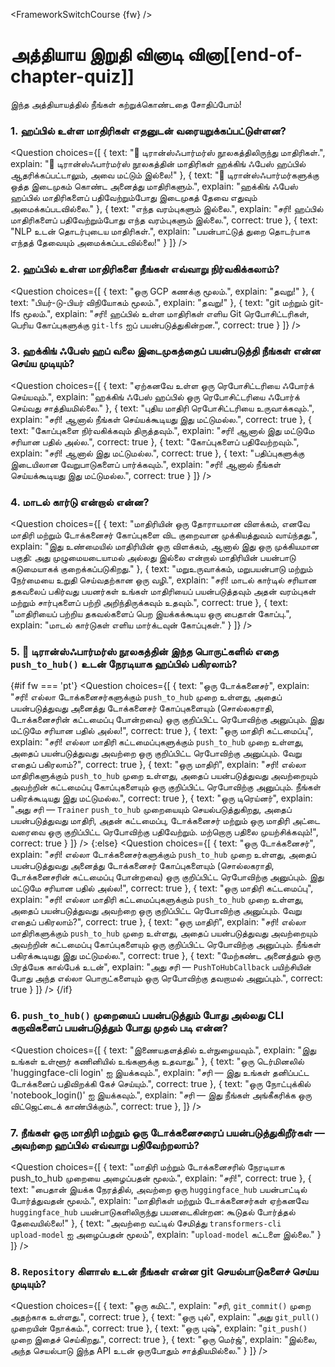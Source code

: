 <FrameworkSwitchCourse {fw} />

<!-- DISABLE-FRONTMATTER-SECTIONS -->

# அத்தியாய இறுதி வினாடி வினா[[end-of-chapter-quiz]]

<CourseFloatingBanner
    chapter={4}
    classNames="absolute z-10 right-0 top-0"
/>

இந்த அத்தியாயத்தில் நீங்கள் கற்றுக்கொண்டதை சோதிப்போம்!
  
### 1. ஹப்பில் உள்ள மாதிரிகள் எதனுடன் வரையறுக்கப்பட்டுள்ளன?

<Question
	choices={[
		{
			text: "🤗 டிரான்ஸ்ஃபார்மர்ஸ் நூலகத்திலிருந்து மாதிரிகள்.",
			explain: "🤗 டிரான்ஸ்ஃபார்மர்ஸ் நூலகத்தின் மாதிரிகள் ஹக்கிங் ஃபேஸ் ஹப்பில் ஆதரிக்கப்பட்டாலும், அவை மட்டும் இல்லை!"
		},
		{
			text: "🤗 டிரான்ஸ்ஃபார்மர்களுக்கு ஒத்த இடைமுகம் கொண்ட அனைத்து மாதிரிகளும்.",
			explain: "ஹக்கிங் ஃபேஸ் ஹப்பில் மாதிரிகளைப் பதிவேற்றும்போது இடைமுகத் தேவை எதுவும் அமைக்கப்படவில்லை."
		},
		{
			text: "எந்த வரம்புகளும் இல்லை.",
			explain: "சரி! ஹப்பில் மாதிரிகளைப் பதிவேற்றும்போது எந்த வரம்புகளும் இல்லை.",
            correct: true
		},
        {
			text: "NLP உடன் தொடர்புடைய மாதிரிகள்.",
			explain: "பயன்பாட்டுத் துறை தொடர்பாக எந்தத் தேவையும் அமைக்கப்படவில்லை!"
		}
	]}
/>

### 2. ஹப்பில் உள்ள மாதிரிகளை நீங்கள் எவ்வாறு நிர்வகிக்கலாம்?

<Question
	choices={[
		{
			text: "ஒரு GCP கணக்கு மூலம்.",
			explain: "தவறு!"
		},
		{
			text: "பியர்-டு-பியர் விநியோகம் மூலம்.",
			explain: "தவறு!"
		},
		{
			text: "git மற்றும் git-lfs மூலம்.",
			explain: "சரி! ஹப்பில் உள்ள மாதிரிகள் எளிய Git ரெபோசிட்டரிகள், பெரிய கோப்புகளுக்கு <code>git-lfs</code> ஐப் பயன்படுத்துகின்றன.",
            correct: true
		}
	]}
/>

### 3. ஹக்கிங் ஃபேஸ் ஹப் வலை இடைமுகத்தைப் பயன்படுத்தி நீங்கள் என்ன செய்ய முடியும்?

<Question
	choices={[
		{
			text: "ஏற்கனவே உள்ள ஒரு ரெபோசிட்டரியை ஃபோர்க் செய்யவும்.",
			explain: "ஹக்கிங் ஃபேஸ் ஹப்பில் ஒரு ரெபோசிட்டரியை ஃபோர்க் செய்வது சாத்தியமில்லை."
		},
		{
			text: "புதிய மாதிரி ரெபோசிட்டரியை உருவாக்கவும்.",
			explain: "சரி! ஆனால் நீங்கள் செய்யக்கூடியது இது மட்டுமல்ல.",
            correct: true
		},
		{
			text: "கோப்புகளை நிர்வகிக்கவும் திருத்தவும்.",
			explain: "சரி! ஆனால் இது மட்டுமே சரியான பதில் அல்ல.",
            correct: true
		},
        {
			text: "கோப்புகளைப் பதிவேற்றவும்.",
			explain: "சரி! ஆனால் இது மட்டுமல்ல.",
            correct: true
		},
        {
			text: "பதிப்புகளுக்கு இடையிலான வேறுபாடுகளைப் பார்க்கவும்.",
			explain: "சரி! ஆனால் நீங்கள் செய்யக்கூடியது இது மட்டுமல்ல.",
            correct: true
		}
	]}
/>

### 4. மாடல் கார்டு என்றால் என்ன?

<Question
	choices={[
		{
			text: "மாதிரியின் ஒரு தோராயமான விளக்கம், எனவே மாதிரி மற்றும் டோக்கனைசர் கோப்புகளை விட குறைவான முக்கியத்துவம் வாய்ந்தது.",
			explain: "இது உண்மையில் மாதிரியின் ஒரு விளக்கம், ஆனால் இது ஒரு முக்கியமான பகுதி: அது முழுமையடையாமல் அல்லது இல்லை என்றால் மாதிரியின் பயன்பாடு கடுமையாகக் குறைக்கப்படுகிறது."
		},
		{
			text: "மறுஉருவாக்கம், மறுபயன்பாடு மற்றும் நேர்மையை உறுதி செய்வதற்கான ஒரு வழி.",
			explain: "சரி! மாடல் கார்டில் சரியான தகவலைப் பகிர்வது பயனர்கள் உங்கள் மாதிரியைப் பயன்படுத்தவும் அதன் வரம்புகள் மற்றும் சார்புகளைப் பற்றி அறிந்திருக்கவும் உதவும்.",
            correct: true
		},
		{
			text: "மாதிரியைப் பற்றிய தகவல்களைப் பெற இயக்கக்கூடிய ஒரு பைதான் கோப்பு.",
			explain: "மாடல் கார்டுகள் எளிய மார்க்டவுன் கோப்புகள்."
		}
	]}
/>

### 5. 🤗 டிரான்ஸ்ஃபார்மர்ஸ் நூலகத்தின் இந்த பொருட்களில் எதை `push_to_hub()` உடன் நேரடியாக ஹப்பில் பகிரலாம்?

{#if fw === 'pt'}
<Question
	choices={[
		{
			text: "ஒரு டோக்கனைசர்",
			explain: "சரி! எல்லா டோக்கனைசர்களுக்கும் <code>push_to_hub</code> முறை உள்ளது, அதைப் பயன்படுத்துவது அனைத்து டோக்கனைசர் கோப்புகளையும் (சொல்லகராதி, டோக்கனைசரின் கட்டமைப்பு போன்றவை) ஒரு குறிப்பிட்ட ரெபோவிற்கு அனுப்பும். இது மட்டுமே சரியான பதில் அல்ல!",
            correct: true
		},
		{
			text: "ஒரு மாதிரி கட்டமைப்பு",
			explain: "சரி! எல்லா மாதிரி கட்டமைப்புகளுக்கும் <code>push_to_hub</code> முறை உள்ளது, அதைப் பயன்படுத்துவது அவற்றை ஒரு குறிப்பிட்ட ரெபோவிற்கு அனுப்பும். வேறு எதைப் பகிரலாம்?",
            correct: true
		},
		{
			text: "ஒரு மாதிரி",
			explain: "சரி! எல்லா மாதிரிகளுக்கும் <code>push_to_hub</code> முறை உள்ளது, அதைப் பயன்படுத்துவது அவற்றையும் அவற்றின் கட்டமைப்பு கோப்புகளையும் ஒரு குறிப்பிட்ட ரெபோவிற்கு அனுப்பும். நீங்கள் பகிரக்கூடியது இது மட்டுமல்ல.",
            correct: true
		},
        {
			text: "ஒரு டிரெய்னர்",
			explain: "அது சரி — <code>Trainer</code> <code>push_to_hub</code> முறையையும் செயல்படுத்துகிறது, அதைப் பயன்படுத்துவது மாதிரி, அதன் கட்டமைப்பு, டோக்கனைசர் மற்றும் ஒரு மாதிரி அட்டை வரைவை ஒரு குறிப்பிட்ட ரெபோவிற்கு பதிவேற்றும். மற்றொரு பதிலை முயற்சிக்கவும்!",
            correct: true
		}
	]}
/>
{:else}
<Question
	choices={[
		{
			text: "ஒரு டோக்கனைசர்",
			explain: "சரி! எல்லா டோக்கனைசர்களுக்கும் <code>push_to_hub</code> முறை உள்ளது, அதைப் பயன்படுத்துவது அனைத்து டோக்கனைசர் கோப்புகளையும் (சொல்லகராதி, டோக்கனைசரின் கட்டமைப்பு போன்றவை) ஒரு குறிப்பிட்ட ரெபோவிற்கு அனுப்பும். இது மட்டுமே சரியான பதில் அல்ல!",
            correct: true
		},
		{
			text: "ஒரு மாதிரி கட்டமைப்பு",
			explain: "சரி! எல்லா மாதிரி கட்டமைப்புகளுக்கும் <code>push_to_hub</code> முறை உள்ளது, அதைப் பயன்படுத்துவது அவற்றை ஒரு குறிப்பிட்ட ரெபோவிற்கு அனுப்பும். வேறு எதைப் பகிரலாம்?",
            correct: true
		},
		{
			text: "ஒரு மாதிரி",
			explain: "சரி! எல்லா மாதிரிகளுக்கும் <code>push_to_hub</code> முறை உள்ளது, அதைப் பயன்படுத்துவது அவற்றையும் அவற்றின் கட்டமைப்பு கோப்புகளையும் ஒரு குறிப்பிட்ட ரெபோவிற்கு அனுப்பும். நீங்கள் பகிரக்கூடியது இது மட்டுமல்ல.",
            correct: true
		},
		{
			text: "மேற்கண்ட அனைத்தும் ஒரு பிரத்யேக கால்பேக் உடன்",
			explain: "அது சரி — <code>PushToHubCallback</code> பயிற்சியின் போது அந்த எல்லா பொருட்களையும் ஒரு ரெபோவிற்கு தவறாமல் அனுப்பும்.",
            correct: true
		}
	]}
/>
{/if}

### 6. `push_to_hub()` முறையைப் பயன்படுத்தும் போது அல்லது CLI கருவிகளைப் பயன்படுத்தும் போது முதல் படி என்ன?

<Question
	choices={[
		{
			text: "இணையதளத்தில் உள்நுழையவும்.",
			explain: "இது உங்கள் உள்ளூர் கணினியில் உங்களுக்கு உதவாது."
		},
		{
			text: "ஒரு டெர்மினலில் 'huggingface-cli login' ஐ இயக்கவும்.",
			explain: "சரி — இது உங்கள் தனிப்பட்ட டோக்கனைப் பதிவிறக்கி கேச் செய்யும்.",
            correct: true
		},
		{
			text: "ஒரு நோட்புக்கில் 'notebook_login()' ஐ இயக்கவும்.",
			explain: "சரி — இது நீங்கள் அங்கீகரிக்க ஒரு விட்ஜெட்டைக் காண்பிக்கும்.",
            correct: true
		},
	]}
/>

### 7. நீங்கள் ஒரு மாதிரி மற்றும் ஒரு டோக்கனைசரைப் பயன்படுத்துகிறீர்கள் — அவற்றை ஹப்பில் எவ்வாறு பதிவேற்றலாம்?

<Question
	choices={[
		{
			text: "மாதிரி மற்றும் டோக்கனைசரில் நேரடியாக push_to_hub முறையை அழைப்பதன் மூலம்.",
			explain: "சரி!",
            correct: true
		},
		{
			text: "பைதான் இயக்க நேரத்தில், அவற்றை ஒரு <code>huggingface_hub</code> பயன்பாட்டில் போர்த்துவதன் மூலம்.",
			explain: "மாதிரிகள் மற்றும் டோக்கனைசர்கள் ஏற்கனவே <code>huggingface_hub</code> பயன்பாடுகளிலிருந்து பயனடைகின்றன: கூடுதல் போர்த்தல் தேவையில்லை!"
		},
		{
			text: "அவற்றை வட்டில் சேமித்து <code>transformers-cli upload-model</code> ஐ அழைப்பதன் மூலம்",
			explain: "<code>upload-model</code> கட்டளை இல்லை."
		}
	]}
/>

### 8. `Repository` கிளாஸ் உடன் நீங்கள் என்ன git செயல்பாடுகளைச் செய்ய முடியும்?

<Question
	choices={[
		{
			text: "ஒரு கமிட்.",
			explain: "சரி, <code>git_commit()</code> முறை அதற்காக உள்ளது.",
            correct: true
		},
		{
			text: "ஒரு புல்",
			explain: "அது <code>git_pull()</code> முறையின் நோக்கம்.",
            correct: true
		},
		{
			text: "ஒரு புஷ்",
			explain: "<code>git_push()</code> முறை இதைச் செய்கிறது.",
            correct: true
		},
		{
			text: "ஒரு மெர்ஜ்",
			explain: "இல்லை, அந்த செயல்பாடு இந்த API உடன் ஒருபோதும் சாத்தியமில்லை."
		}
	]}
/>
